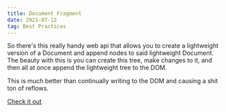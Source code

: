 ```yaml
---
title: Document Fragment
date: 2021-07-12
tag: Best Practices
---
```


So there's this really handy web api that allows you to create a lightweight
version of a Document and append nodes to said lightweight Document. The beauty
with this is you can create this tree, make changes to it, and then all at once
append the lightweight tree to the DOM.

This is much better than continually writing to the DOM and causing a shit ton
of reflows.

[ Check it out ](https://developer.mozilla.org/en-US/docs/Web/API/DocumentFragment)
